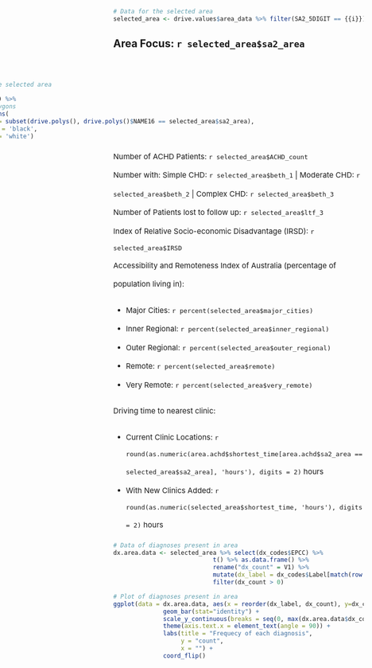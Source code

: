 
``` r
# Data for the selected area
selected_area <- drive.values$area_data %>% filter(SA2_5DIGIT == {{i}})
```

## Area Focus: `r selected_area$sa2_area` 

&nbsp; 

<div style= "float:right;
             position: relative;
             left: -220px;
             ">
``` r
# Map highlighting the selected area
leaflet() %>%
            addTiles() %>%
            # Add Polygons
            addPolygons(
                data = subset(drive.polys(), drive.polys()$NAME16 == selected_area$sa2_area),
                color = 'black',
                fill = 'white')
```
</div>


<div style= "line-height: 2.5;
             font-size: 15px;">
Number of ACHD Patients: `r selected_area$ACHD_count`  
Number with: Simple CHD: `r selected_area$beth_1` | Moderate CHD: `r selected_area$beth_2` | Complex CHD: `r selected_area$beth_3`  
Number of Patients lost to follow up: `r selected_area$ltf_3`  
Index of Relative Socio-economic Disadvantage (IRSD): `r selected_area$IRSD`  
Accessibility and Remoteness Index of Australia (percentage of population living in):  

* Major Cities: `r percent(selected_area$major_cities)`  
* Inner Regional: `r percent(selected_area$inner_regional)`  
* Outer Regional: `r percent(selected_area$outer_regional)`  
* Remote: `r percent(selected_area$remote)`  
* Very Remote: `r percent(selected_area$very_remote)`  

Driving time to nearest clinic:  

* Current Clinic Locations: `r round(as.numeric(area.achd$shortest_time[area.achd$sa2_area == selected_area$sa2_area], 'hours'), digits = 2)` hours
* With New Clinics Added: `r round(as.numeric(selected_area$shortest_time, 'hours'), digits = 2)` hours

</div>

``` r
# Data of diagnoses present in area
dx.area.data <- selected_area %>% select(dx_codes$EPCC) %>% 
                            t() %>% as.data.frame() %>%
                            rename("dx_count" = V1) %>% 
                            mutate(dx_label = dx_codes$Label[match(row.names(.), dx_codes$EPCC)]) %>%
                            filter(dx_count > 0)

# Plot of diagnoses present in area
ggplot(data = dx.area.data, aes(x = reorder(dx_label, dx_count), y=dx_count)) + 
              geom_bar(stat="identity") +
              scale_y_continuous(breaks = seq(0, max(dx.area.data$dx_count), 1)) +
              theme(axis.text.x = element_text(angle = 90)) +
              labs(title = "Frequecy of each diagnosis", 
                   y = "count",
                   x = "") +
              coord_flip()
```


